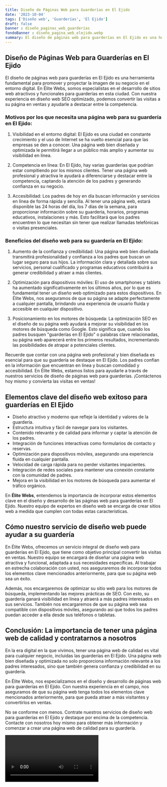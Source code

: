 ```yaml
---
title: Diseño de Páginas Web para Guarderías en El Ejido
date: '2023-10-04'
tags: ['Diseño web', 'Guarderías', 'El Ejido']
draft: false
banner : diseño_paginas_web_guarderías
fondoBanner : diseño_pagina_web_elejido.webp
summary: El diseño de páginas web para guarderías en El Ejido es una herramienta fundamental para promover y proyectar la imagen de su negocio en el entorno digital. En Élite Webs, somos especialistas en el desarrollo de sitios web atractivos y funcionales para guarderías en esta ciudad. Con nuestra experiencia en diseño web SEO optimizado, podemos convertir las visitas a su página en ventas y ayudarle a destacar entre la competencia.
---
```


## Diseño de Páginas Web para Guarderías en El Ejido

El diseño de páginas web para guarderías en El Ejido es una herramienta fundamental para promover y proyectar la imagen de su negocio en el entorno digital. En Élite Webs, somos especialistas en el desarrollo de sitios web atractivos y funcionales para guarderías en esta ciudad. Con nuestra experiencia en diseño web SEO optimizado, podemos convertir las visitas a su página en ventas y ayudarle a destacar entre la competencia.

### Motivos por los que necesita una página web para su guardería en El Ejido:

1. Visibilidad en el entorno digital: El Ejido es una ciudad en constante crecimiento y el uso de Internet se ha vuelto esencial para que las empresas se den a conocer. Una página web bien diseñada y optimizada le permitirá llegar a un público más amplio y aumentar su visibilidad en línea.

2. Competencia en línea: En El Ejido, hay varias guarderías que podrían estar compitiendo por los mismos clientes. Tener una página web profesional y atractiva le ayudará a diferenciarse y destacar entre la competencia, captando la atención de los padres y generando confianza en su negocio.

3. Accesibilidad: Los padres de hoy en día buscan información y servicios en línea de forma rápida y sencilla. Al tener una página web, estará disponible las 24 horas del día, los 7 días de la semana, para proporcionar información sobre su guardería, horarios, programas educativos, instalaciones y más. Esto facilitará que los padres encuentren lo que necesitan sin tener que realizar llamadas telefónicas o visitas presenciales.

### Beneficios del diseño web para su guardería en El Ejido:

1. Aumento de la confianza y credibilidad: Una página web bien diseñada transmitirá profesionalidad y confianza a los padres que buscan un lugar seguro para sus hijos. La información clara y detallada sobre sus servicios, personal cualificado y programas educativos contribuirá a generar credibilidad y atraer a más clientes.

2. Optimización para dispositivos móviles: El uso de smartphones y tablets ha aumentado significativamente en los últimos años, por lo que es fundamental tener un diseño web optimizado para estos dispositivos. En Élite Webs, nos aseguramos de que su página se adapte perfectamente a cualquier pantalla, brindando una experiencia de usuario fluida y accesible en cualquier dispositivo.

3. Posicionamiento en los motores de búsqueda: La optimización SEO en el diseño de su página web ayudará a mejorar su visibilidad en los motores de búsqueda como Google. Esto significa que, cuando los padres busquen "guarderías en El Ejido" o palabras clave relacionadas, su página web aparecerá entre los primeros resultados, incrementando las posibilidades de atrapar a potenciales clientes.

Recuerde que contar con una página web profesional y bien diseñada es esencial para que su guardería se destaque en El Ejido. Los padres confían en la información que encuentran en línea y buscan comodidad y accesibilidad. En Élite Webs, estamos listos para ayudarle a través de nuestros servicios de diseño de páginas web para guarderías. ¡Contáctenos hoy mismo y convierta las visitas en ventas!

<GifSeo />

<Cta />

## Elementos clave del diseño web exitoso para guarderías en El Ejido

- Diseño atractivo y moderno que refleje la identidad y valores de la guardería.
- Estructura intuitiva y fácil de navegar para los visitantes.
- Contenido relevante y de calidad para informar y captar la atención de los padres.
- Integración de funciones interactivas como formularios de contacto y reservas.
- Optimización para dispositivos móviles, asegurando una experiencia fluida en cualquier pantalla.
- Velocidad de carga rápida para no perder visitantes impacientes.
- Integración de redes sociales para mantener una conexión constante con la comunidad de padres.
- Mejora en la visibilidad en los motores de búsqueda para aumentar el tráfico orgánico.

En **Élite Webs**, entendemos la importancia de incorporar estos elementos clave en el diseño y desarrollo de las páginas web para guarderías en El Ejido. Nuestro equipo de expertos en diseño web se encarga de crear sitios web a medida que cumplen con todas estas características.

## Cómo nuestro servicio de diseño web puede ayudar a su guardería

En Élite Webs, ofrecemos un servicio integral de diseño web para guarderías en El Ejido, que tiene como objetivo principal convertir las visitas en ventas. Nuestro equipo se encargará de diseñar una página web atractiva y funcional, adaptada a sus necesidades específicas. Al trabajar en estrecha colaboración con usted, nos aseguraremos de incorporar todos los elementos clave mencionados anteriormente, para que su página web sea un éxito.

Además, nos encargaremos de optimizar su sitio web para los motores de búsqueda, implementando las mejores prácticas de SEO. Con esto, su guardería ganará visibilidad en línea y atraerá a más padres interesados en sus servicios. También nos encargaremos de que su página web sea compatible con dispositivos móviles, asegurando así que todos los padres puedan acceder a ella desde sus teléfonos o tabletas.

## Conclusión: La importancia de tener una página web de calidad y contratarnos a nosotros

En la era digital en la que vivimos, tener una página web de calidad es vital para cualquier negocio, incluidas las guarderías en El Ejido. Una página web bien diseñada y optimizada no solo proporciona información relevante a los padres interesados, sino que también genera confianza y credibilidad en su guardería.

En Élite Webs, nos especializamos en el diseño y desarrollo de páginas web para guarderías en El Ejido. Con nuestra experiencia en el campo, nos aseguramos de que su página web tenga todos los elementos clave mencionados anteriormente, para que pueda atraer a más visitantes y convertirlos en ventas.

No se conforme con menos. Contrate nuestros servicios de diseño web para guarderías en El Ejido y destaque por encima de la competencia. Contacte con nosotros hoy mismo para obtener más información y comenzar a crear una página web de calidad para su guardería.

<Video />

<CtaBot job='Guarderías' city='El Ejido'/>

<Gmaps query='El Ejido+españa+maps' />